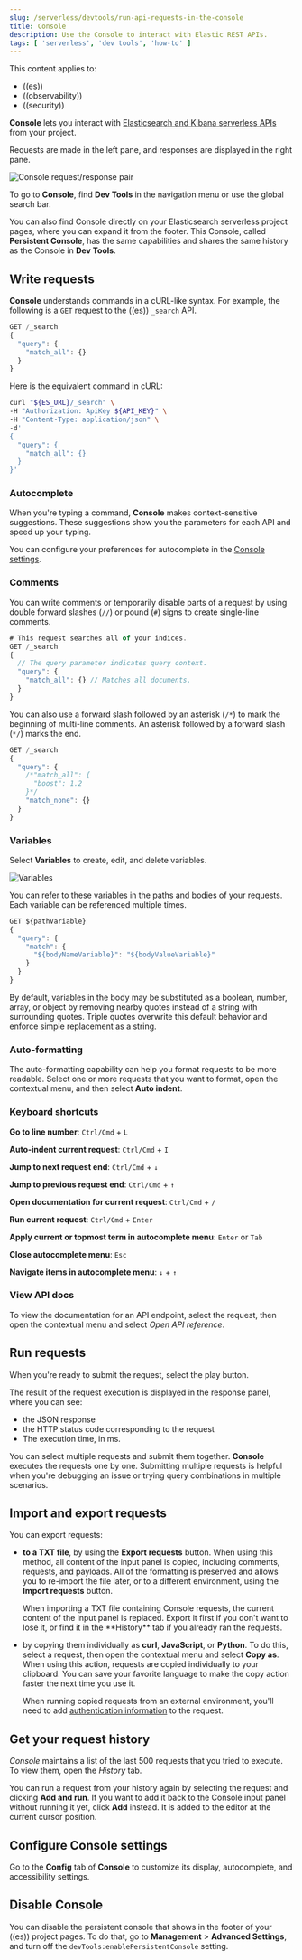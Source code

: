 ```yaml
---
slug: /serverless/devtools/run-api-requests-in-the-console
title: Console
description: Use the Console to interact with Elastic REST APIs.
tags: [ 'serverless', 'dev tools', 'how-to' ]
---
```


<DocBadge template="technical preview" />

This content applies to:

- ((es))
- ((observability))
- ((security))

**Console** lets you interact with [Elasticsearch and Kibana serverless APIs](https://www.elastic.co/docs/api) from your project.

Requests are made in the left pane, and responses are displayed in the right pane.

![Console request/response pair](../images/console.png)

To go to **Console**, find **Dev Tools** in the navigation menu or use the global search bar.

You can also find Console directly on your Elasticsearch serverless project pages, where you can expand it from the footer. This Console, called **Persistent Console**, has the same capabilities and shares the same history as the Console in **Dev Tools**.


## Write requests

**Console** understands commands in a cURL-like syntax.
For example, the following is a `GET` request to the ((es)) `_search` API.

```js
GET /_search
{
  "query": {
    "match_all": {}
  }
}
```

Here is the equivalent command in cURL:

```bash
curl "${ES_URL}/_search" \
-H "Authorization: ApiKey ${API_KEY}" \
-H "Content-Type: application/json" \
-d'
{
  "query": {
    "match_all": {}
  }
}'
```

### Autocomplete

When you're typing a command, **Console** makes context-sensitive suggestions.
These suggestions show you the parameters for each API and speed up your typing.

You can configure your preferences for autocomplete in the [Console settings](#configure-console-settings).

### Comments

You can write comments or temporarily disable parts of a request by using double forward slashes (`//`) or pound (`#`) signs to create single-line comments.

```js
# This request searches all of your indices.
GET /_search
{
  // The query parameter indicates query context.
  "query": {
    "match_all": {} // Matches all documents.
  }
}
```

You can also use a forward slash followed by an asterisk (`/*`) to mark the beginning of multi-line
comments.
An asterisk followed by a forward slash (`*/`) marks the end.

```js
GET /_search
{
  "query": {
    /*"match_all": {
      "boost": 1.2
    }*/
    "match_none": {}
  }
}
```
### Variables

Select **Variables** to create, edit, and delete variables.

![Variables](../images/variables.png)

You can refer to these variables in the paths and bodies of your requests.
Each variable can be referenced multiple times.

```js
GET ${pathVariable}
{
  "query": {
    "match": {
      "${bodyNameVariable}": "${bodyValueVariable}"
    }
  }
}
```

By default, variables in the body may be substituted as a boolean, number, array, or
object by removing nearby quotes instead of a string with surrounding quotes. Triple
quotes overwrite this default behavior and enforce simple replacement as a string.

### Auto-formatting

The auto-formatting
capability can help you format requests to be more readable. Select one or more requests that you
want to format, open the contextual menu, and then select **Auto indent**.

### Keyboard shortcuts

**Go to line number**: `Ctrl/Cmd` + `L`

**Auto-indent current request**: `Ctrl/Cmd` + `I`

**Jump to next request end**: `Ctrl/Cmd` + `↓`

**Jump to previous request end**: `Ctrl/Cmd` + `↑`

**Open documentation for current request**: `Ctrl/Cmd` + `/`

**Run current request**: `Ctrl/Cmd` + `Enter`

**Apply current or topmost term in autocomplete menu**: `Enter` or `Tab`

**Close autocomplete menu**: `Esc`

**Navigate items in autocomplete menu**: `↓` + `↑`


### View API docs

To view the documentation for an API endpoint, select the request, then open the contextual menu and select
*Open API reference*.

## Run requests

When you're ready to submit the request, select the play button.

The result of the request execution is displayed in the response panel, where you can see:

- the JSON response
- the HTTP status code corresponding to the request
- The execution time, in ms.


You can select multiple requests and submit them together.
**Console** executes the requests one by one. Submitting multiple requests is helpful
when you're debugging an issue or trying query
combinations in multiple scenarios.


## Import and export requests

You can export requests:

- **to a TXT file**, by using the **Export requests** button. When using this method, all content of the input panel is copied, including comments, requests, and payloads. All of the formatting is preserved and allows you to re-import the file later, or to a different environment, using the **Import requests** button. 

  <DocCallOut title="Tip">
    When importing a TXT file containing Console requests, the current content of the input panel is replaced. Export it first if you don't want to lose it, or find it in the **History** tab if you already ran the requests.
  </DocCallOut>

- by copying them individually as **curl**, **JavaScript**, or **Python**. To do this, select a request, then open the contextual menu and select **Copy as**. When using this action, requests are copied individually to your clipboard. You can save your favorite language to make the copy action faster the next time you use it.

  When running copied requests from an external environment, you'll need to add [authentication information](https://www.elastic.co/docs/api/doc/serverless/authentication) to the request.

## Get your request history

*Console* maintains a list of the last 500 requests that you tried to execute.
To view them, open the *History* tab. 

You can run a request from your history again by selecting the request and clicking **Add and run**. If you want to add it back to the Console input panel without running it yet, click **Add** instead. It is added to the editor at the current cursor position.

## Configure Console settings

Go to the **Config** tab of **Console** to customize its display, autocomplete, and accessibility settings.

## Disable Console

You can disable the persistent console that shows in the footer of your ((es)) project pages. To do that, go to **Management** > **Advanced Settings**, and turn off the `devTools:enablePersistentConsole` setting.
